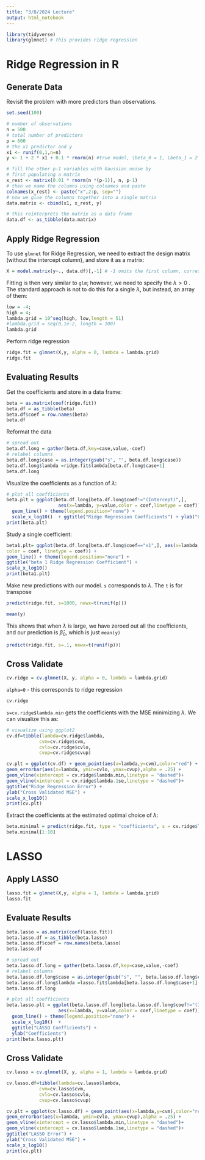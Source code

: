 ```yaml
---
title: "3/8/2024 Lecture"
output: html_notebook
---
```


```r
library(tidyverse)
library(glmnet) # this provides ridge regression
```

# Ridge Regression in R

## Generate Data

Revisit the problem with more predictors than observations.

```r
set.seed(100)

# number of observations
n = 500
# total number of predictors
p = 600
# the x1 predictor and y
x1 <- runif(0,1,n=n)
y <- 1 + 2 * x1 + 0.1 * rnorm(n) #true model, \beta_0 = 1, \beta_1 = 2

# fill the other p-1 variables with Gaussian noise by
# first populating a matrix
x_rest <- matrix(0.01 * rnorm(n *(p-1)), n, p-1)
# then we name the columns using colnames and paste
colnames(x_rest) <- paste("x",2:p, sep="")
# now we glue the columns together into a single matrix
data.matrix <- cbind(x1, x_rest, y)

# this reinterprets the matrix as a data frame
data.df <- as_tibble(data.matrix)
```

## Apply Ridge Regression

To use `glmnet` for Ridge Regression, we need to extract the design matrix (without the intercept column), and store it as a matrix:

```r
X = model.matrix(y~., data.df)[,-1] # -1 omits the first column, corresponding to the intercept
```

Fitting is then very similar to `glm`; however, we need to specify the $\lambda>0$ . The standard approach is not to do this for a single $\lambda$, but instead, an array of them:

```r
low = -4;
high = 4;
lambda.grid = 10^seq(high, low,length = 51)
#lambda.grid = seq(0,1e-2, length = 100)
lambda.grid
```

Perform ridge regression

```r
ridge.fit = glmnet(X,y, alpha = 0, lambda = lambda.grid)
ridge.fit
```

## Evaluating Results

Get the coefficients and store in a data frame:

```r
beta = as.matrix(coef(ridge.fit))
beta.df = as_tibble(beta)
beta.df$coef = row.names(beta)
beta.df
```

Reformat the data

```r
# spread out
beta.df.long = gather(beta.df,key=case,value,-coef)
# relabel columns
beta.df.long$case = as.integer(gsub("s", "", beta.df.long$case))
beta.df.long$lambda =ridge.fit$lambda[beta.df.long$case+1]
beta.df.long
```

Visualize the coefficients as a function of $\lambda$:

```r
# plot all coefficients
beta.plt = ggplot(beta.df.long[beta.df.long$coef!="(Intercept)",], 
                   aes(x=lambda, y=value,color = coef,linetype = coef)) + 
  geom_line() + theme(legend.position="none") +
  scale_x_log10()  + ggtitle("Ridge Regression Coefficients") + ylab("Coefficients")
print(beta.plt)
```

Study a single coefficient:

```r
beta1.plt= ggplot(beta.df.long[beta.df.long$coef=="x1",], aes(x=lambda, y=value,
color = coef, linetype = coef)) +
geom_line() + theme(legend.position="none") +
ggtitle("beta 1 Ridge Regression Coefficient") +
scale_x_log10()
print(beta1.plt)
```

Make new predictions with our model. `s` corresponds to $\lambda$. The `t` is for transpose

```r
predict(ridge.fit, s=1000, newx=t(runif(p)))
```

```r
mean(y)
```

This shows that when $\lambda$ is large, we have zeroed out all the coefficients, and our prediction is $\hat{\beta}_0$, which is just `mean(y)`

```r
predict(ridge.fit, s=.1, newx=t(runif(p)))
```

## Cross Validate

```r
cv.ridge = cv.glmnet(X, y, alpha = 0, lambda = lambda.grid)
```

`alpha=0` - this corresponds to ridge regression

```r
cv.ridge
```

`s=cv.ridge$lambda.min` gets the coefficients with the MSE minimizing $\lambda$. We can visualize this as:

```r
# visualize using ggplot2
cv.df=tibble(lambda=cv.ridge$lambda, 
            cvm=cv.ridge$cvm, 
            cvlo=cv.ridge$cvlo,
            cvup=cv.ridge$cvup)

cv.plt = ggplot(cv.df) + geom_point(aes(x=lambda,y=cvm),color="red") +
geom_errorbar(aes(x=lambda, ymin=cvlo, ymax=cvup),alpha = .25) +
geom_vline(xintercept = cv.ridge$lambda.min,linetype = "dashed")+
geom_vline(xintercept = cv.ridge$lambda.1se,linetype = "dashed")+
ggtitle("Ridge Regression Error") +
ylab("Cross Validated MSE") +
scale_x_log10()
print(cv.plt)
```

Extract the coefficients at the estimated optimal choice of $\lambda$:

```r
beta.minimal = predict(ridge.fit, type = "coefficients", s = cv.ridge$lambda.min)
beta.minimal[1:10]
```

# LASSO

## Apply LASSO

```r
lasso.fit = glmnet(X,y, alpha = 1, lambda = lambda.grid)
lasso.fit
```

## Evaluate Results

```r
beta.lasso = as.matrix(coef(lasso.fit))
beta.lasso.df = as_tibble(beta.lasso)
beta.lasso.df$coef = row.names(beta.lasso)
beta.lasso.df
```

```r
# spread out
beta.lasso.df.long = gather(beta.lasso.df,key=case,value,-coef)
# relabel columns
beta.lasso.df.long$case = as.integer(gsub("s", "", beta.lasso.df.long$case))
beta.lasso.df.long$lambda =lasso.fit$lambda[beta.lasso.df.long$case+1]
beta.lasso.df.long
```

```r
# plot all coefficients
beta.lasso.plt = ggplot(beta.lasso.df.long[beta.lasso.df.long$coef!="(Intercept)",], 
                   aes(x=lambda, y=value,color = coef,linetype = coef)) + 
  geom_line() + theme(legend.position="none") +
  scale_x_log10()  + 
  ggtitle("LASSO Coefficients") + 
  ylab("Coefficients")
print(beta.lasso.plt)
```

## Cross Validate

```r
cv.lasso = cv.glmnet(X, y, alpha = 1, lambda = lambda.grid)
```

```r
cv.lasso.df=tibble(lambda=cv.lasso$lambda, 
            cvm=cv.lasso$cvm, 
            cvlo=cv.lasso$cvlo,
            cvup=cv.lasso$cvup)

cv.plt = ggplot(cv.lasso.df) + geom_point(aes(x=lambda,y=cvm),color="red") +
geom_errorbar(aes(x=lambda, ymin=cvlo, ymax=cvup),alpha = .25) +
geom_vline(xintercept = cv.lasso$lambda.min,linetype = "dashed")+
geom_vline(xintercept = cv.lasso$lambda.1se,linetype = "dashed")+
ggtitle("LASSO Error") +
ylab("Cross Validated MSE") +
scale_x_log10()
print(cv.plt)
```
